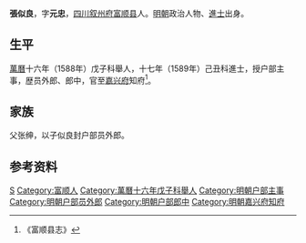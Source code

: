 '''張似良'''，字'''元忠'''，[[四川|四川]][[叙州府|叙州府]][[富顺县|富顺县]]人。[[明朝|明朝]]政治人物、[[進士|進士]]出身。

== 生平 ==
[[萬曆|萬曆]]十六年（1588年）戊子科舉人，十七年（1589年）己丑科進士，授户部主事，歴员外郎、郎中，官至[[嘉兴府|嘉兴府]]知府<ref>《富顺县志》</ref>。

== 家族 ==
父张绅，以子似良封户部员外郎。

== 参考资料 ==
{{reflist}}

{{萬曆十七年己丑科殿試金榜}}

{{Authority control}}

{{DEFAULTSORT:Zhang张}}
[[Category:张姓|S]]
[[Category:富顺人|Category:富顺人]]
[[Category:萬曆十六年戊子科舉人|Category:萬曆十六年戊子科舉人]]
[[Category:明朝户部主事|Category:明朝户部主事]]
[[Category:明朝户部员外郎|Category:明朝户部员外郎]]
[[Category:明朝户部郎中|Category:明朝户部郎中]]
[[Category:明朝嘉兴府知府|Category:明朝嘉兴府知府]]


{{明朝人物小作品}}